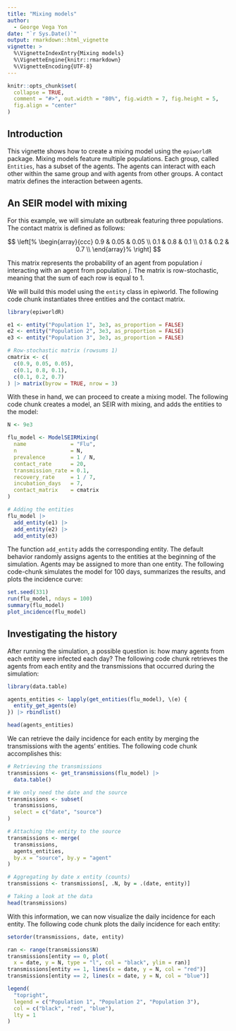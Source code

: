 ```yaml
---
title: "Mixing models"
author:
  - George Vega Yon
date: "`r Sys.Date()`"
output: rmarkdown::html_vignette
vignette: >
  %\VignetteIndexEntry{Mixing models}
  %\VignetteEngine{knitr::rmarkdown}
  %\VignetteEncoding{UTF-8}
---
```


```r
knitr::opts_chunk$set(
  collapse = TRUE,
  comment = "#>", out.width = "80%", fig.width = 7, fig.height = 5,
  fig.align = "center"
)
```

## Introduction

This vignette shows how to create a mixing model using the `epiworldR` package. Mixing models feature multiple populations. Each group, called `Entities`, has a subset of the agents. The agents can interact with each other within the same group and with agents from other groups. A contact matrix defines the interaction between agents.

## An SEIR model with mixing

For this example, we will simulate an outbreak featuring three populations. The contact matrix is defined as follows:

$$
\left[%
\begin{array}{ccc}
0.9 & 0.05 & 0.05 \\
0.1 & 0.8 & 0.1 \\
0.1 & 0.2 & 0.7 \\
\end{array}%
\right]
$$

This matrix represents the probability of an agent from population $i$ interacting with an agent from population $j$. The matrix is row-stochastic, meaning that the sum of each row is equal to 1.

We will build this model using the `entity` class in epiworld. The following code chunk instantiates three entities and the contact matrix.

```r
library(epiworldR)

e1 <- entity("Population 1", 3e3, as_proportion = FALSE)
e2 <- entity("Population 2", 3e3, as_proportion = FALSE)
e3 <- entity("Population 3", 3e3, as_proportion = FALSE)

# Row-stochastic matrix (rowsums 1)
cmatrix <- c(
  c(0.9, 0.05, 0.05),
  c(0.1, 0.8, 0.1),
  c(0.1, 0.2, 0.7)
) |> matrix(byrow = TRUE, nrow = 3)
```

With these in hand, we can proceed to create a mixing model. The following code chunk creates a model, an SEIR with mixing, and adds the entities to the model:

```r
N <- 9e3

flu_model <- ModelSEIRMixing(
  name              = "Flu",
  n                 = N,
  prevalence        = 1 / N,
  contact_rate      = 20,
  transmission_rate = 0.1,
  recovery_rate     = 1 / 7,
  incubation_days   = 7,
  contact_matrix    = cmatrix
)

# Adding the entities
flu_model |>
  add_entity(e1) |>
  add_entity(e2) |>
  add_entity(e3)
```

The function `add_entity` adds the corresponding entity. The default behavior randomly assigns agents to the entities at the beginning of the simulation. Agents may be assigned to more than one entity. The following code-chunk simulates the model for 100 days, summarizes the results, and plots the incidence curve:

```r
set.seed(331)
run(flu_model, ndays = 100)
summary(flu_model)
plot_incidence(flu_model)
```

## Investigating the history

After running the simulation, a possible question is: how many agents from each entity were infected each day? The following code chunk retrieves the agents from each entity and the transmissions that occurred during the simulation:

```r
library(data.table)

agents_entities <- lapply(get_entities(flu_model), \(e) {
  entity_get_agents(e)
}) |> rbindlist()

head(agents_entities)
```

We can retrieve the daily incidence for each entity by merging the transmissions with the agents' entities. The following code chunk accomplishes this:

```r
# Retrieving the transmissions
transmissions <- get_transmissions(flu_model) |>
  data.table()

# We only need the date and the source
transmissions <- subset(
  transmissions,
  select = c("date", "source")
)

# Attaching the entity to the source
transmissions <- merge(
  transmissions,
  agents_entities,
  by.x = "source", by.y = "agent"
)

# Aggregating by date x entity (counts)
transmissions <- transmissions[, .N, by = .(date, entity)]

# Taking a look at the data
head(transmissions)
```

With this information, we can now visualize the daily incidence for each entity. The following code chunk plots the daily incidence for each entity:

```r
setorder(transmissions, date, entity)

ran <- range(transmissions$N)
transmissions[entity == 0, plot(
  x = date, y = N, type = "l", col = "black", ylim = ran)]
transmissions[entity == 1, lines(x = date, y = N, col = "red")]
transmissions[entity == 2, lines(x = date, y = N, col = "blue")]

legend(
  "topright",
  legend = c("Population 1", "Population 2", "Population 3"),
  col = c("black", "red", "blue"),
  lty = 1
)
```
